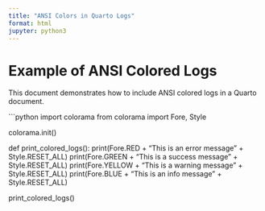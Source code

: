 ```yaml
---
title: "ANSI Colors in Quarto Logs"
format: html
jupyter: python3
---
```


# Example of ANSI Colored Logs

This document demonstrates how to include ANSI colored logs in a Quarto document.

```python
import colorama
from colorama import Fore, Style

colorama.init()

def print_colored_logs():
    print(Fore.RED + "This is an error message" + Style.RESET_ALL)
    print(Fore.GREEN + "This is a success message" + Style.RESET_ALL)
    print(Fore.YELLOW + "This is a warning message" + Style.RESET_ALL)
    print(Fore.BLUE + "This is an info message" + Style.RESET_ALL)

print_colored_logs()
